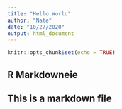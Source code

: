 ```yaml
---
title: "Hello World"
author: "Nate"
date: "10/27/2020"
output: html_document
---
```


```r
knitr::opts_chunk$set(echo = TRUE)
```

## R Markdowneie

## This is a markdown file
